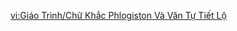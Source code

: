{{Tutorial
|title    = Phlogiston Engravings and Unveiling Scripts
|subtitle = Gameplay Tutorial
|type     = Adventure
|icon     = Icon Tutorial Combat.png
|about    = 
|image1   = Tutorial Phlogiston Engravings and Unveiling Scripts.png
|text1    = The ancient people of [[Natlan]] used Phlogiston Engraving as riddles through which the manipulation of [[Phlogiston]] might be learned.<br>Finding the correct answer, or the "Unveiling Scripts," and fitting them to the Engraving, which serves as the question, will allow all things to be illuminated.<br>Find the Scripts and use the [[Koholasaurus]]'s {{Color|help|Aquadash}} or the [[People of the Springs]]' {{Color|help|Sprint}} to split the Script's power off...
|sort     = 6343
}}

[[vi:Giáo Trình/Chữ Khắc Phlogiston Và Văn Tự Tiết Lộ]]